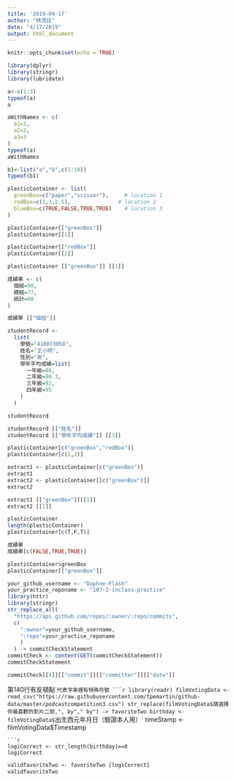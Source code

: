```yaml
---
title: '2019-04-17'
author: "林茂廷"
date: "4/17/2019"
output: html_document
---
```


```r
knitr::opts_chunk$set(echo = TRUE)
```

```r
library(dplyr)
library(stringr)
library(lubridate)
```

```r
a<-c(1:3)
typeof(a)
a
```
```r
aWithNames <- c(
  a1=1,
  a2=2,
  a3=3
)
typeof(a)
aWithNames
```
```r
b1<-list("a","b",c(1:10))
typeof(b1)
```

```r
plasticContainer <- list(
  greenBox=c("paper","scissor"),     # location 1
  redBox=c(1,3,2.5),               # location 2
  blueBox=c(TRUE,FALSE,TRUE,TRUE)    # location 3
)
```
```r
plasticContainer[["greenBox"]] 
plasticContainer[[1]]
```
```r
plasticContainer[["redBox"]] 
plasticContainer[[2]]
```
```r
plasticContainer [["greenBox"]] [[1]]
```
```r
成績單 <- c(
  個經=90,
  總經=77,
  統計=88
)
```

```r
成績單 [["個經"]]
```
```r
studentRecord <-
  list(
    學號="410073058",
    姓名="王小明",
    性別="男",
    學年平均成績=list(
      一年級=88,
      二年級=90.3,
      三年級=92,
      四年級=95
    )
  )

studentRecord
```

```r
studentRecord [["姓名"]]
studentRecord [["學年平均成績"]] [[3]]
```
```r
plasticContainer[c("greenBox","redBox")] 
plasticContainer[c(1,2)]
```
```r
extract1 <- plasticContainer[c("greenBox")]
extract1
extract2 <- plasticContainer[[c("greenBox")]]
extract2
```

```r
extract1 [["greenBox"]][[1]]
extract2 [[1]]
```
```r
plasticContainer
length(plasticContainer)
plasticContainer[c(T,F,T)]
```

```r
成績單
成績單[c(FALSE,TRUE,TRUE)]
```
```r
plasticContainer$greenBox
plasticContainer[["greenBox"]]
```

```r
your_github_username <- "Daphne-Flash"
your_practice_reponame <- "107-2-inclass-practice"
library(httr)
library(stringr)
str_replace_all(
  "https://api.github.com/repos/:owner/:repo/commits",
  c(
    ":owner"=your_github_username,
    ":repo"=your_practice_reponame
    )
  ) -> commitCheckStatement
commitCheck <- content(GET(commitCheckStatement))
commitCheckStatement
```
```r
commitCheck[[4]][["commit"]][["committer"]][["date"]]
```
第140行有反頓點``代表字串裡有特殊符號
```r
library(readr)
filmVotingData <- read_csv("https://raw.githubusercontent.com/tpemartin/github-data/master/podcastcompetition3.csv")
str_replace(filmVotingData$請選擇你最喜歡的影片二部,", by"," by") -> favoriteTwo
birthday <- filmVotingData$`出生西元年月日（驗證本人用）`
timeStamp <- filmVotingData$Timestamp
```
```r
logiCorrect <- str_length(birthday)==8
logiCorrect
```
```r
validfavoriteTwo <- favoriteTwo [logiCorrect]
validfavoriteTwo
```


